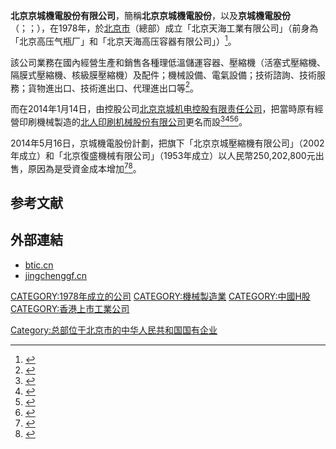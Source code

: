 '''北京京城機電股份有限公司'''，簡稱'''北京京城機電股份'''，以及'''京城機電股份'''（{{lang-en|'''Beijing Jingcheng Machinery Electric Company Limited'''}}；{{hkex|0187}}；{{sse|600860}}），在1978年，於[[北京市|北京市]]（總部）成立「北京天海工業有限公司」（前身為「北京高压气瓶厂」和「北京天海高压容器有限公司」）<ref>{{Cite web |url=http://www.btic.cn/columns_detail/%26columnsId%3Da50a47df-1f73-48e1-bbb9-d2bc7318bfd1%26FrontColumns_navigation01-comFirstColumnId%3Da50a47df-1f73-48e1-bbb9-d2bc7318bfd1.html |title=北京天海工業有限公司事紀 |accessdate=2017-09-10 |archive-date=2015-09-23 |archive-url=https://web.archive.org/web/20150923194929/http://www.btic.cn/columns_detail/%26columnsId%3Da50a47df-1f73-48e1-bbb9-d2bc7318bfd1%26FrontColumns_navigation01-comFirstColumnId%3Da50a47df-1f73-48e1-bbb9-d2bc7318bfd1.html |dead-url=no }}</ref>。

該公司業務在國內經營生產和銷售各種理低溫儲運容器、壓縮機（活塞式壓縮機、隔膜式壓縮機、核級膜壓縮機）及配件；機械設備、電氣設備；技術諮詢、技術服務；貨物進出口、技術進出口、代理進出口等<ref>{{Cite web |url=http://www.jingchenggf.cn/cn/about.php?id=180 |title=北京京城機電股份有限公司簡介 |accessdate=2016-12-20 |archive-date=2018-09-29 |archive-url=https://web.archive.org/web/20180929052046/http://www.jingchenggf.cn/cn/about.php?id=180 |dead-url=no }}</ref>。

而在2014年1月14日，由控股公司[[北京京城机电控股有限责任公司|北京京城机电控股有限责任公司]]，把當時原有經營印刷機械製造的[[北人印刷机械股份有限公司|北人印刷机械股份有限公司]]更名而設<ref>{{Cite web |url=http://bisenet.com/article/201211/120740.htm |title=北人印刷资产重组注资气体储运装备业务 |accessdate=2014-06-09 |archive-date=2014-07-14 |archive-url=https://web.archive.org/web/20140714164423/http://bisenet.com/article/201211/120740.htm |dead-url=no }}</ref><ref>{{Cite web |url=http://www.jingchenggf.cn/uploads/news/1390919977.pdf |title=更名通告一 |accessdate=2016-12-20 |archive-date=2018-09-29 |archive-url=https://web.archive.org/web/20180929053244/http://www.jingchenggf.cn/uploads/news/1390919977.pdf |dead-url=no }}</ref><ref>{{Cite web |url=http://www.jingchenggf.cn/uploads/news/1390919963.pdf |title=更名通告二 |accessdate=2016-12-20 |archive-date=2018-09-29 |archive-url=https://web.archive.org/web/20180929054308/http://www.jingchenggf.cn/uploads/news/1390919963.pdf |dead-url=no }}</ref><ref>{{Cite web |url=http://www.jingchenggf.cn/uploads/news/1390919947.pdf |title=更名通告三 |accessdate=2016-12-20 |archive-date=2018-09-29 |archive-url=https://web.archive.org/web/20180929053144/http://www.jingchenggf.cn/uploads/news/1390919947.pdf |dead-url=no }}</ref>。

2014年5月16日，京城機電股份計劃，把旗下「北京京城壓縮機有限公司」（2002年成立）和「北京復盛機械有限公司」（1953年成立）以人民幣250,202,800元出售，原因為是受資金成本增加<ref>{{Cite web |url=http://www.jingchenggf.cn/uploads/news/1400251396.pdf |title=出售通告1 |accessdate=2016-12-20 |archive-date=2018-09-29 |archive-url=https://web.archive.org/web/20180929054203/http://www.jingchenggf.cn/uploads/news/1400251396.pdf |dead-url=no }}</ref><ref>{{Cite web |url=http://www.jingchenggf.cn/uploads/news/1411635162.pdf |title=出售通告2 |accessdate=2016-12-20 |archive-date=2018-09-29 |archive-url=https://web.archive.org/web/20180929054416/http://www.jingchenggf.cn/uploads/news/1411635162.pdf |dead-url=no }}</ref>。

== 参考文献 ==
{{Reflist}}

== 外部連結 ==
* [http://www.btic.cn btic.cn] {{Wayback|url=http://www.btic.cn/ |date=20200627121446 }}
* [http://www.jingchenggf.cn/ jingchenggf.cn] {{Wayback|url=http://www.jingchenggf.cn/ |date=20220502015239 }}

[[CATEGORY:1978年成立的公司|CATEGORY:1978年成立的公司]]
[[CATEGORY:機械製造業|CATEGORY:機械製造業]]
[[Category:总部位于北京市的中华人民共和国国有企业|Category:总部位于北京市的中华人民共和国国有企业]]
[[CATEGORY:中國H股|CATEGORY:中國H股]]
[[CATEGORY:香港上市工業公司|CATEGORY:香港上市工業公司]]